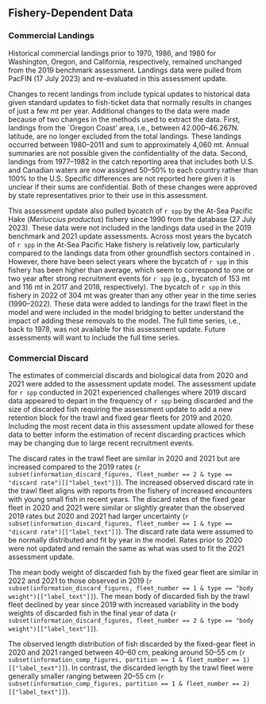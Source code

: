 ## Fishery-Dependent Data

### Commercial Landings

Historical commercial landings prior to 1970, 1986, and 1980 for Washington, Oregon, and California, respectively, remained unchanged from the 2019 benchmark assessment. Landings data were pulled from PacFIN (17 July 2023) and re-evaluated in this assessment update.  

Changes to recent landings from \gls{pacfin} include typical updates to historical data given standard updates to fish-ticket data that normally results in changes of just a few mt per year. Additional changes to the data were made because of two changes in the methods used to extract the data. First, landings from the `Oregon Coast' \gls{inpfc} area, i.e., between 42.000--46.267\textdegree N. latitude, are no longer excluded from the total landings. These landings occurred between 1980--2011 and sum to approximately 4,060 mt. Annual summaries are not possible given the confidentiality of the data. Second, landings from 1977--1982 in the catch reporting area that includes both U.S. and Canadian waters are now assigned 50--50\% to each country rather than 100\% to the U.S. Specific differences are not reported here given it is unclear if their sums are confidential. Both of these changes were approved by state representatives prior to their use in this assessment.

This assessment update also pulled bycatch of `r spp` by the At-Sea Pacific Hake (_Merluccius productus_) fishery since 1990 from the \gls{afsc} \gls{norpac} database (27 July 2023). These data were not included in the landings data used in the 2019 benchmark and 2021 update assessments. Across most years the bycatch of `r spp` in the At-Sea Pacific Hake fishery is relatively low, particularly compared to the landings data from other groundfish sectors contained in \gls{pacfin}.  However, there have been select years where the bycatch of `r spp` in this fishery has been higher than average, which seem to correspond to one or two year after strong recruitment events for `r spp` (e.g., bycatch of 153 mt and 116 mt in 2017 and 2018, respectively).  The bycatch of `r spp` in this fishery in 2022 of 304 mt was greater than any other year in the time series (1990--2022). These data were added to landings for the trawl fleet in the model and were included in the model bridging to better understand the impact of adding these removals to the model. The full time series, i.e., back to 1978, was not available for this assessment update. Future assessments will want to include the full time series.

### Commercial Discard

The \gls{wcgop} estimates of commercial discards and biological data from 2020 and 2021 were added to the assessment update model. The assessment update for `r spp` conducted in 2021 experienced challenges where 2019 discard data appeared to depart in the frequency of `r spp` being discarded and the size of discarded fish requiring the assessment update to add a new retention block for the trawl and fixed gear fleets for 2019 and 2020. Including the most recent \gls{wcgop} data in this assessment update allowed for these data to better inform the estimation of recent discarding practices which may be changing due to large recent recruitment events.

The discard rates in the trawl fleet are similar in 2020 and 2021 but are increased compared to the 2019 rates (`r subset(information_discard_figures, fleet_number == 2 & type == "discard rate")[["label_text"]]`). The increased observed discard rate in the trawl fleet aligns with reports from the fishery of increased encounters with young small fish in recent years. The discard rates of the fixed gear fleet in 2020 and 2021 were similar or slightly greater than the observed 2019 rates but 2020 and 2021 had larger uncertainty (`r subset(information_discard_figures, fleet_number == 1 & type == "discard rate")[["label_text"]]`). The discard rate data were assumed to be normally distributed and fit by year in the model. Rates prior to 2020 were not updated and remain the same as what was used to fit the 2021 assessment update.

The mean body weight of discarded fish by the fixed gear fleet are similar in 2022 and 2021 to those observed in 2019 (`r subset(information_discard_figures, fleet_number == 1 & type == "body weight")[["label_text"]]`). The mean body of discarded fish by the trawl fleet declined by year since 2019 with increased variability in the body weights of discarded fish in the final year of data (`r subset(information_discard_figures, fleet_number == 2 & type == "body weight")[["label_text"]]`).

 The observed length distribution of fish discarded by the fixed-gear fleet in 2020 and 2021 ranged between 40--60 cm, peaking around 50--55 cm 
(`r subset(information_comp_figures, partition == 1 & fleet_number == 1)[["label_text"]]`).
In contrast, the discarded length by the trawl fleet were generally smaller ranging between 20--55 cm (`r subset(information_comp_figures, partition == 1 & fleet_number == 2)[["label_text"]]`).
